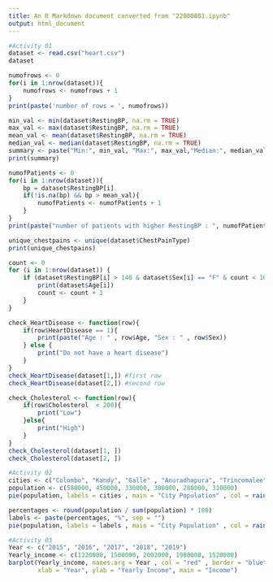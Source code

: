 ```yaml
---
title: An R Markdown document converted from "22000801.ipynb"
output: html_document
---
```


```r
#Activity 01
dataset <- read.csv("heart.csv")
dataset
```

```r
numofrows <- 0
for(i in 1:nrow(dataset)){
    numofrows <- numofrows + 1
}
print(paste('number of rows = ', numofrows))
```

```r
min_val <- min(dataset$RestingBP, na.rm = TRUE)
max_val <- max(dataset$RestingBP, na.rm = TRUE)
mean_val <- mean(dataset$RestingBP, na.rm = TRUE)
median_val <- median(dataset$RestingBP, na.rm = TRUE)
summary <- paste("Min:", min_val, "Max:", max_val,"Median:", median_val, "Mean:", mean_val)
print(summary)
```

```r
numofPatients <- 0
for(i in 1:nrow(dataset)){
    bp = dataset$RestingBP[i]
    if(!is.na(bp) && bp > mean_val){
        numofPatients <- numofPatients + 1
    }
}
print(paste("number of patients with higher RestingBP : ", numofPatients))
```

```r
unique_chestpains <- unique(dataset$ChestPainType)
print(unique_chestpains)
```

```r
count <- 0
for (i in 1:nrow(dataset)) {
    if (dataset$RestingBP[i] > 140 & dataset$Sex[i] == "F" & count < 10) {
        print(dataset$Age[i])
        count <- count + 1
    }
}
```

```r
check_HeartDisease <- function(row){
    if(row$HeartDisease == 1){
        print(paste("Age : " , row$Age, "Sex : " , row$Sex))
    } else {
        print("Do not have a heart disease")
    }
}
check_HeartDisease(dataset[1,]) #first row
check_HeartDisease(dataset[2,]) #second row
```

```r
check_Cholesterol <- function(row){
    if(row$Cholesterol	< 200){
        print("Low")
    }else{
        print("High")
    }
}
check_Cholesterol(dataset[1, ])
check_Cholesterol(dataset[2, ])
```

```r
#Activity 02
cities <- c("Colombo", "Kandy", "Galle" , "Anuradhapura", "Trincomalee", "Jaffna")
population <- c(580000, 450000, 330000, 380000, 280000, 310000)
pie(population, labels = cities , main = "City Population" , col = rainbow(length(cities)))
```

```r
percentages <- round(population / sum(population) * 100)
labels <- paste(percentages, "%", sep = "")
pie(population, labels = labels , main = "City Population" , col = rainbow(length(cities)))
```

```r
#Activity 03
Year <- c("2015", "2016", "2017", "2018", "2019")
Yearly_income <- c(1320000, 1500000, 2002000, 1980000, 1520000)
barplot(Yearly_income, names.arg = Year , col = "red" , border = "blue",
        xlab = "Year", ylab = "Yearly Income", main = "Income")
```

